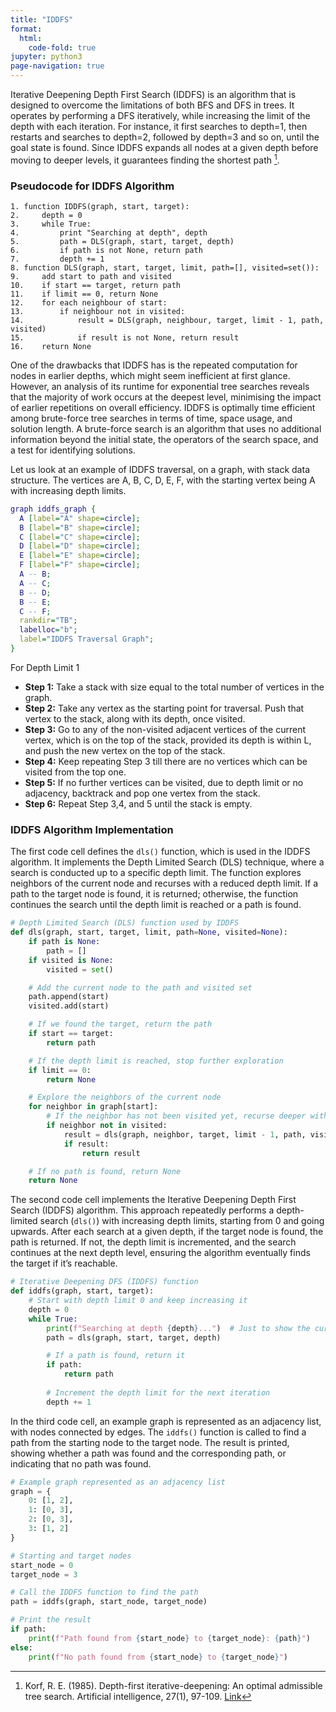 ```yaml
---
title: "IDDFS"
format:
  html:
    code-fold: true
jupyter: python3
page-navigation: true
---
```


<!-- Google tag (gtag.js) -->
<script async src="https://www.googletagmanager.com/gtag/js?id=G-43XXVJQ0JD"></script>
<script>
  window.dataLayer = window.dataLayer || [];
  function gtag(){dataLayer.push(arguments);}
  gtag('js', new Date());

  gtag('config', 'G-43XXVJQ0JD');
</script>

Iterative Deepening Depth First Search (IDDFS) is an algorithm that is designed to overcome the limitations of both BFS and DFS in trees. It operates by performing a DFS iteratively, while increasing the limit of the depth with each iteration. For instance, it first searches to depth=1, then restarts and searches to depth=2, followed by depth=3 and so on, until the goal state is found. Since IDDFS expands all nodes at a given depth before moving to deeper levels, it guarantees finding the shortest path [^1].

### Pseudocode for IDDFS Algorithm

```plaintext
1. function IDDFS(graph, start, target):
2.     depth = 0
3.     while True:
4.         print "Searching at depth", depth 
5.         path = DLS(graph, start, target, depth)  
6.         if path is not None, return path 
7.         depth += 1  
8. function DLS(graph, start, target, limit, path=[], visited=set()):
9.     add start to path and visited
10.    if start == target, return path
11.    if limit == 0, return None
12.    for each neighbour of start:
13.        if neighbour not in visited:
14.            result = DLS(graph, neighbour, target, limit - 1, path, visited)
15.            if result is not None, return result
16.    return None
```

One of the drawbacks that IDDFS has is the repeated computation for nodes in earlier depths, which might seem inefficient at first glance. However, an analysis of its runtime for exponential tree searches reveals that the majority of work occurs at the deepest level, minimising the impact of earlier repetitions on overall efficiency. IDDFS is optimally time efficient among brute-force tree searches in terms of time, space usage, and solution length. A brute-force search is an algorithm that uses no additional information beyond the initial state, the operators of the search space, and a test for identifying solutions.

Let us look at an example of IDDFS traversal, on a graph, with stack data structure. The vertices are A, B, C, D, E, F, with the starting vertex being A with increasing depth limits. 

```dot
graph iddfs_graph {
  A [label="A" shape=circle];
  B [label="B" shape=circle];
  C [label="C" shape=circle];
  D [label="D" shape=circle];
  E [label="E" shape=circle];
  F [label="F" shape=circle];
  A -- B;
  A -- C;
  B -- D;
  B -- E;
  C -- F;
  rankdir="TB"; 
  labelloc="b";
  label="IDDFS Traversal Graph";
}
```

For Depth Limit 1

<ul>
  <li>**Step 1:** Take a stack with size equal to the total number of vertices in the graph.</li>
  <li>**Step 2:** Take any vertex as the starting point for traversal. Push that vertex to the stack, along with its depth, once visited.</li>
  <li>**Step 3:** Go to any of the non-visited adjacent vertices of the current vertex, which is on the top of the stack, provided its depth is within L, and push the new vertex on the top of the stack.</li>
  <li>**Step 4:** Keep repeating Step 3 till there are no vertices which can be visited from the top one.</li>
  <li>**Step 5:** If no further vertices can be visited, due to depth limit or no adjacency, backtrack and pop one vertex from the stack.</li>
  <li>**Step 6:** Repeat Step 3,4, and 5 until the stack is empty.</li>
</ul>

### IDDFS Algorithm Implementation

The first code cell defines the `dls()` function, which is used in the IDDFS algorithm. It implements the Depth Limited Search (DLS) technique, where a search is conducted up to a specific depth limit. The function explores neighbors of the current node and recurses with a reduced depth limit. If a path to the target node is found, it is returned; otherwise, the function continues the search until the depth limit is reached or a path is found.

```python
# Depth Limited Search (DLS) function used by IDDFS
def dls(graph, start, target, limit, path=None, visited=None):
    if path is None:
        path = []
    if visited is None:
        visited = set()

    # Add the current node to the path and visited set
    path.append(start)
    visited.add(start)

    # If we found the target, return the path
    if start == target:
        return path

    # If the depth limit is reached, stop further exploration
    if limit == 0:
        return None

    # Explore the neighbors of the current node
    for neighbor in graph[start]:
        # If the neighbor has not been visited yet, recurse deeper with reduced limit
        if neighbor not in visited:
            result = dls(graph, neighbor, target, limit - 1, path, visited)
            if result:
                return result

    # If no path is found, return None
    return None
```

The second code cell implements the Iterative Deepening Depth First Search (IDDFS) algorithm. This approach repeatedly performs a depth-limited search (`dls()`) with increasing depth limits, starting from 0 and going upwards. After each search at a given depth, if the target node is found, the path is returned. If not, the depth limit is incremented, and the search continues at the next depth level, ensuring the algorithm eventually finds the target if it's reachable.

```python
# Iterative Deepening DFS (IDDFS) function
def iddfs(graph, start, target):
    # Start with depth limit 0 and keep increasing it
    depth = 0
    while True:
        print(f"Searching at depth {depth}...")  # Just to show the current depth
        path = dls(graph, start, target, depth)

        # If a path is found, return it
        if path:
            return path
        
        # Increment the depth limit for the next iteration
        depth += 1
```

In the third code cell, an example graph is represented as an adjacency list, with nodes connected by edges. The `iddfs()` function is called to find a path from the starting node to the target node. The result is printed, showing whether a path was found and the corresponding path, or indicating that no path was found.

```python
# Example graph represented as an adjacency list
graph = {
    0: [1, 2],
    1: [0, 3],
    2: [0, 3],
    3: [1, 2]
}

# Starting and target nodes
start_node = 0
target_node = 3

# Call the IDDFS function to find the path
path = iddfs(graph, start_node, target_node)

# Print the result
if path:
    print(f"Path found from {start_node} to {target_node}: {path}")
else:
    print(f"No path found from {start_node} to {target_node}")
```

[^1]: Korf, R. E. (1985). Depth-first iterative-deepening: An optimal admissible tree search. Artificial intelligence, 27(1), 97-109. [Link](https://www.sciencedirect.com/science/article/abs/pii/0004370285900840)